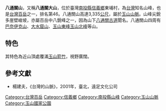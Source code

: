 {{Infobox Mountain
| 名稱 =八通關山
| other_name = 八通關大山
| 照片 =
| 照片說明 =
| 海拔 = {{convert|3335|m|ft|0}}
| listing = [[台灣百岳|台灣百岳]]
| 位置 = {{TWN}}[[南投縣|南投縣]][[信義鄉_(台灣)|信義鄉]]
| 山脈 =[[玉山山脈|玉山山脈]]
| prominence = {{convert|235|m|ft|0}}
| coordinates = {{coord|23|29|26|N|120|00|35|E|type:mountain_region:TW|display=inline=title}}
| 地形圖 = 
| 類別 =
| 年齡 = 
| 最近噴發 =
| 首次登頂 =
| 最容易的攀登路線 =
| pushpin_map = Taiwan
| pushpin_map_caption = 八通關山的位置
}}

'''八通關山'''，又稱'''八通關大山'''，位於臺灣[[南投縣|南投縣]][[信義鄉_(台灣)|信義鄉]]東埔村，為[[台灣|台灣]]知名山峰，也是[[台灣百岳|台灣百岳]]之一，排名第46。八通關山高達3,335[[公尺|公尺]]，屬於[[玉山山脈|玉山山脈]]。山峰尖銳多崖壁峻坡，亦屬百岳中八銳峰之一，因為山下[[八通關古道|八通關古道]]聞名。八通關山四周有[[巴奈伊克山|巴奈伊克山]]、[[大水窟山|大水窟山]]、[[玉山東峰|玉山東峰]][[玉山北峰|玉山北峰]]等山。

==特色==
其特色為近山頂處覆滿[[玉山箭竹|玉山箭竹]]，視野廣闊。

==參考文獻==
*楊建夫，《台灣的山脈》，2001年，臺北，遠足文化公司

{{Taiwan Top 100 Peaks}}
[[Category:台灣百岳|Category:台灣百岳]]
[[Category:信義鄉|Category:信義鄉]]
[[Category:南投縣山峰|Category:南投縣山峰]]
[[Category:玉山山脈|Category:玉山山脈]]
[[Category:玉山國家公園|Category:玉山國家公園]]